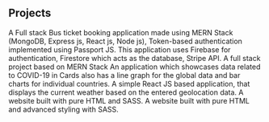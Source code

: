 ## Projects
<ProjectCard title="Bus Reservation System" link="https://github.com/AdityaKumawat97/MERN-BUS-APP" bg="linear-gradient(to right bottom, #40b3ae, #0099bb, #007acc, #0055cd, #2e14aa);">
A Full stack Bus ticket booking application made using MERN Stack (MongoDB, Express js, React js, Node js), Token-based authentication implemented using Passport JS.
</ProjectCard>
<ProjectCard title="E-Commerce Application" link="https://github.com/AdityaKumawat97/react-e-commerce-website" bg="linear-gradient(to right bottom, #40b3ae, #0099bb, #007acc, #0055cd, #2e14aa);">
This application uses Firebase for authentication, Firestore which acts as the database, Stripe API. A full stack project based on MERN Stack
</ProjectCard>
<ProjectCard title="COVID Tracker" link="https://frosty-torvalds-c16af4.netlify.app/" bg="linear-gradient(to right bottom, #40b3ae, #0099bb, #007acc, #0055cd, #2e14aa);">
An application which showcases data related to COVID-19 in Cards also has a line graph for the global data and bar charts for individual countries.
</ProjectCard>
<ProjectCard title="Weather Application" link="https://github.com/AdityaKumawat97/weather-App" bg="linear-gradient(to right bottom, #40b3ae, #0099bb, #007acc, #0055cd, #2e14aa);">
A simple React JS based application, that displays the current weather based on the entered geolocation data.
</ProjectCard>  
<ProjectCard title="Static Restaurant Website" link="https://adityakumawat97.github.io/Restaurant-Website-Advanced-SASS/" bg="linear-gradient(to right bottom, #40b3ae, #0099bb, #007acc, #0055cd, #2e14aa);">
A website built with pure HTML and SASS.
</ProjectCard>
<ProjectCard title="Static Tour Website" link="https://ak-tours.netlify.app" bg="linear-gradient(to right bottom, #40b3ae, #0099bb, #007acc, #0055cd, #2e14aa);">
A website built with pure HTML and advanced styling with SASS.
</ProjectCard>
